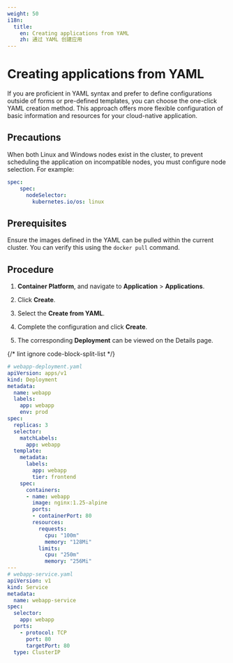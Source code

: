 ```yaml
---
weight: 50
i18n:
  title:
    en: Creating applications from YAML
    zh: 通过 YAML 创建应用
---
```


# Creating applications from YAML

If you are proficient in YAML syntax and prefer to define configurations outside of forms or pre-defined templates, you can choose the one-click YAML creation method. This approach offers more flexible configuration of basic information and resources for your cloud-native application.

## Precautions

When both Linux and Windows nodes exist in the cluster, to prevent scheduling the application on incompatible nodes, you must configure node selection. For example:

```yaml
spec:
    spec:
      nodeSelector:
        kubernetes.io/os: linux
```

## Prerequisites

Ensure the images defined in the YAML can be pulled within the current cluster. You can verify this using the `docker pull` command.

## Procedure

1. **Container Platform**, and navigate to **Application** > **Applications**.

2. Click **Create**.

3. Select the **Create from YAML**.

5. Complete the configuration and click **Create**.

6. The corresponding **Deployment** can be viewed on the Details page.

{/* lint ignore code-block-split-list */}

```yaml
# webapp-deployment.yaml
apiVersion: apps/v1
kind: Deployment
metadata:
  name: webapp
  labels:
    app: webapp
    env: prod
spec:
  replicas: 3
  selector:
    matchLabels:
      app: webapp
  template:
    metadata:
      labels:
        app: webapp
        tier: frontend
    spec:
      containers:
      - name: webapp
        image: nginx:1.25-alpine
        ports:
        - containerPort: 80
        resources:
          requests:
            cpu: "100m"
            memory: "128Mi"
          limits:
            cpu: "250m"
            memory: "256Mi"
---
# webapp-service.yaml
apiVersion: v1
kind: Service
metadata:
  name: webapp-service
spec:
  selector:
    app: webapp
  ports:
    - protocol: TCP
      port: 80
      targetPort: 80
  type: ClusterIP
```
